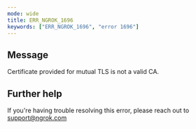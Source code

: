 ```yaml
---
mode: wide
title: ERR_NGROK_1696
keywords: ["ERR_NGROK_1696", "error 1696"]
---
```


## Message

Certificate provided for mutual TLS is not a valid CA.

## Further help

If you're having trouble resolving this error, please reach out to [support@ngrok.com](mailto:support@ngrok.com?subject=Help%20with%20ERR_NGROK_1696)
